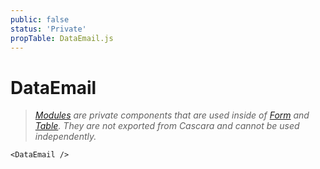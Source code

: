 ```yaml
---
public: false
status: 'Private'
propTable: DataEmail.js
---
```


# DataEmail

> _[Modules](/40-modules) are private components that are used inside of [Form](/docs/ui/Form) and [Table](/docs/ui/Form). They are not exported from Cascara and cannot be used independently._

```
<DataEmail />
```
